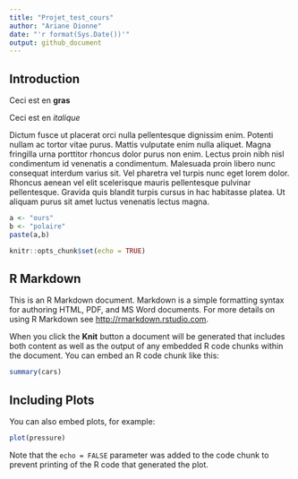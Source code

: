 ```yaml
---
title: "Projet_test_cours"
author: "Ariane Dionne"
date: "'r format(Sys.Date())'"
output: github_document
---
```


## Introduction 

Ceci est en **gras**

Ceci est en *italique*

Dictum fusce ut placerat orci nulla pellentesque dignissim enim. Potenti nullam ac tortor vitae purus. Mattis vulputate enim nulla aliquet. Magna fringilla urna porttitor rhoncus dolor purus non enim. Lectus proin nibh nisl condimentum id venenatis a condimentum. Malesuada proin libero nunc consequat interdum varius sit. Vel pharetra vel turpis nunc eget lorem dolor. Rhoncus aenean vel elit scelerisque mauris pellentesque pulvinar pellentesque. Gravida quis blandit turpis cursus in hac habitasse platea. Ut aliquam purus sit amet luctus venenatis lectus magna.

```r
a <- "ours"
b <- "polaire"
paste(a,b)
```



```r
knitr::opts_chunk$set(echo = TRUE)
```

## R Markdown

This is an R Markdown document. Markdown is a simple formatting syntax for authoring HTML, PDF, and MS Word documents. For more details on using R Markdown see <http://rmarkdown.rstudio.com>.

When you click the **Knit** button a document will be generated that includes both content as well as the output of any embedded R code chunks within the document. You can embed an R code chunk like this:

```r
summary(cars)
```

## Including Plots

You can also embed plots, for example:

```r
plot(pressure)
```

Note that the `echo = FALSE` parameter was added to the code chunk to prevent printing of the R code that generated the plot.
